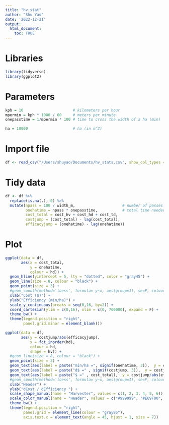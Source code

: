 ```yaml
---
title: "hv_stat"
author: "Shu Yao"
date: '2022-12-21'
output: 
  html_document:
    toc: TRUE
---
```


# Libraries
```r
library(tidyverse)
library(ggplot2)
```

# Parameters
```r
kph = 10                      # kilometers per hour
mpermin = kph * 1000 / 60     # meters per minute
onepasstime = 1/mpermin * 100 # time to cross the width of a ha (min)

ha = 10000                    # ha (in m^2)
```

# Import file
```r
df <- read_csv("/Users/shuyao/Documents/hv_stats.csv", show_col_types = F)
```

# Tidy data
```r
df <- df %>% 
  replace(is.na(.), 0) %>%
  mutate(npass = 100 / width_m,                     # number of passes needed for 1 ha
         onehatime = npass * onepasstime,           # total time needed for 1 ha 
         cost_total = cost_hv + cost_hd + cost_td,
         costjump = (cost_total) - lag(cost_total),
         efficacyjump = (onehatime) - lag(onehatime))
```

# Plot
```r
ggplot(data = df,
       aes(x = cost_total,
           y = onehatime, 
           colour = hd)) +
  geom_hline(yintercept = 5, lty = "dotted", color = "gray45") +
  geom_line(size =.8, colour = "black") +
  geom_point(size = 3) +
  #geom_smooth(method='loess', formula= y~x, aes(group=1), se=F, colour="black", lty="dashed") +
  xlab("Cost ($)") +
  ylab("Efficiency (min/ha)") +
  scale_y_continuous(breaks = seq(0,16, by=2)) +
  coord_cartesian(ylim = c(0,16), xlim = c(0, 700000), expand = F) +
  theme_bw() +
  theme(legend.position = "right",
        panel.grid.minor = element_blank())
```
```r
ggplot(data = df,
       aes(y = costjump/abs(efficacyjump),
           x = fct_inorder(hd), 
           colour = hd,
           shape = hv)) +
  #geom_line(size =.8, colour = "black") +
  geom_point(size = 3) +
  geom_text(aes(label = paste("min/ha =", signif(onehatime, 3)),  y = costjump/abs(efficacyjump)+10000), size = 3, hjust = 1, colour = "black") +
  geom_text(aes(label = paste("d$ =" , signif(costjump, 3)),  y = costjump/abs(efficacyjump)+19000), size = 3, hjust = 1, colour = "black") +
  geom_text(aes(label = paste("$ =" , cost_total),  y = costjump/abs(efficacyjump)+28000), size = 3, hjust = 1, colour = "black") +
  #geom_smooth(method='loess', formula= y~x, aes(group=1), se=F, colour="black", lty="dashed") +
  xlab("Header") +
  ylab("dCost / dEfficiency ") +
  scale_shape_manual(name = "Harvester", values = c(1, 2, 3, 4, 5, 6)) +
  scale_color_manual(name = "Header", values = c("#999999", "#E69F00", "#56B4E9", "#009E73", "#F0E442", "#0072B2", "#D55E00", "#CC79A7")) +
  theme_bw() +
  theme(legend.position = "right",
        panel.grid = element_line(colour = "gray95"),
        axis.text.x = element_text(angle = 45, hjust = 1, size = 7))

```

